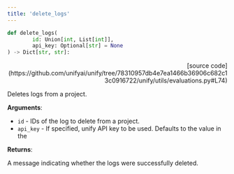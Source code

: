 ```yaml
---
title: 'delete_logs'
---
```


```python
def delete_logs(
        id: Union[int, List[int]],
        api_key: Optional[str] = None
) -> Dict[str, str]:
```

<p align="right">[source code](https://github.com/unifyai/unify/tree/78310957db4e7ea1466b36906c682c13c0916722/unify/utils/evaluations.py#L74)</p>

Deletes logs from a project.

**Arguments**:

- `id` - IDs of the log to delete from a project.
- `api_key` - If specified, unify API key to be used. Defaults to the value in the



**Returns**:

A message indicating whether the logs were successfully deleted.